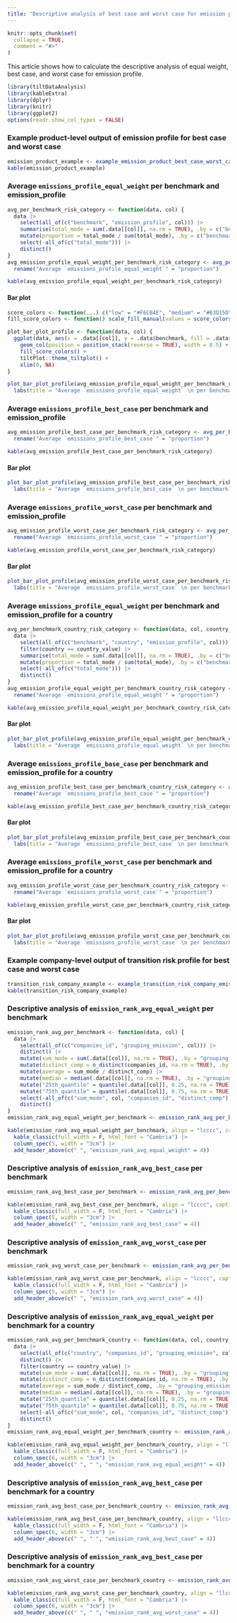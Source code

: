 ```yaml
---
title: "Descriptive analysis of best case and worst case for emission profile"
---
```


```r
knitr::opts_chunk$set(
  collapse = TRUE,
  comment = "#>"
)
```

This article shows how to calculate the descriptive analysis of equal weight,
best case, and worst case for emission profile.

```r
library(tiltDataAnalysis)
library(kableExtra)
library(dplyr)
library(knitr)
library(ggplot2)
options(readr.show_col_types = FALSE)
```

### Example product-level output of emission profile for best case and worst case

```r
emission_product_example <- example_emission_product_best_case_worst_case()
kable(emission_product_example)
```

### Average `emissions_profile_equal_weight` per benchmark and emission_profile

```r
avg_per_benchmark_risk_category <- function(data, col) {
  data |>
    select(all_of(c("benchmark", "emission_profile", col))) |>
    summarise(total_mode = sum(.data[[col]], na.rm = TRUE), .by = c("benchmark", "emission_profile")) |>
    mutate(proportion = total_mode / sum(total_mode), .by = c("benchmark")) |>
    select(-all_of(c("total_mode"))) |>
    distinct()
}
avg_emission_profile_equal_weight_per_benchmark_risk_category <- avg_per_benchmark_risk_category(emission_product_example, "emissions_profile_equal_weight") |>
  rename("Average `emissions_profile_equal_weight`" = "proportion")

kable(avg_emission_profile_equal_weight_per_benchmark_risk_category)
```

#### Bar plot

```r
score_colors <- function(...) c("low" = "#F6CB4E", "medium" = "#B3D15D", "high" = "#E3693B")
fill_score_colors <- function() scale_fill_manual(values = score_colors(), na.value = "#0476D0")

plot_bar_plot_profile <- function(data, col) {
  ggplot(data, aes(x = .data[[col]], y = .data$benchmark, fill = .data$emission_profile)) +
    geom_col(position = position_stack(reverse = TRUE), width = 0.5) +
    fill_score_colors() +
    tiltPlot::theme_tiltplot() +
    xlim(0, NA)
}

plot_bar_plot_profile(avg_emission_profile_equal_weight_per_benchmark_risk_category, "Average `emissions_profile_equal_weight`") +
  labs(title = "Average `emissions_profile_equal_weight` \n per benchmark and emission_profile")
```

### Average `emissions_profile_best_case` per benchmark and emission_profile

```r
avg_emission_profile_best_case_per_benchmark_risk_category <- avg_per_benchmark_risk_category(emission_product_example, "emissions_profile_best_case") |>
  rename("Average `emissions_profile_best_case`" = "proportion")

kable(avg_emission_profile_best_case_per_benchmark_risk_category)
```

#### Bar plot

```r
plot_bar_plot_profile(avg_emission_profile_best_case_per_benchmark_risk_category, "Average `emissions_profile_best_case`") +
  labs(title = "Average `emissions_profile_best_case` \n per benchmark and emission_profile")
```

### Average `emissions_profile_worst_case` per benchmark and emission_profile

```r
avg_emission_profile_worst_case_per_benchmark_risk_category <- avg_per_benchmark_risk_category(emission_product_example, "emissions_profile_worst_case") |>
  rename("Average `emissions_profile_worst_case`" = "proportion")

kable(avg_emission_profile_worst_case_per_benchmark_risk_category)
```

#### Bar plot

```r
plot_bar_plot_profile(avg_emission_profile_worst_case_per_benchmark_risk_category, "Average `emissions_profile_worst_case`") +
  labs(title = "Average `emissions_profile_worst_case` \n per benchmark and emission_profile")
```

### Average `emissions_profile_equal_weight` per benchmark and emission_profile for a country

```r
avg_per_benchmark_country_risk_category <- function(data, col, country_value) {
  data |>
    select(all_of(c("benchmark", "country", "emission_profile", col))) |>
    filter(country == country_value) |>
    summarise(total_mode = sum(.data[[col]], na.rm = TRUE), .by = c("benchmark", "emission_profile")) |>
    mutate(proportion = total_mode / sum(total_mode), .by = c("benchmark")) |>
    select(-all_of(c("total_mode"))) |>
    distinct()
}
avg_emission_profile_equal_weight_per_benchmark_country_risk_category <- avg_per_benchmark_country_risk_category(emission_product_example, "emissions_profile_equal_weight", "france") |>
  rename("Average `emissions_profile_equal_weight`" = "proportion")

kable(avg_emission_profile_equal_weight_per_benchmark_country_risk_category)
```

#### Bar plot

```r
plot_bar_plot_profile(avg_emission_profile_equal_weight_per_benchmark_country_risk_category, "Average `emissions_profile_equal_weight`") +
  labs(title = "Average `emissions_profile_equal_weight` \n per benchmark and emission_profile for country `France`")
```

### Average `emissions_profile_base_case` per benchmark and emission_profile for a country

```r
avg_emission_profile_best_case_per_benchmark_country_risk_category <- avg_per_benchmark_country_risk_category(emission_product_example, "emissions_profile_best_case", "france") |>
  rename("Average `emissions_profile_best_case`" = "proportion")

kable(avg_emission_profile_best_case_per_benchmark_country_risk_category)
```

#### Bar plot

```r
plot_bar_plot_profile(avg_emission_profile_best_case_per_benchmark_country_risk_category, "Average `emissions_profile_best_case`") +
  labs(title = "Average `emissions_profile_best_case` \n per benchmark and emission_profile for country `France`")
```

### Average `emissions_profile_worst_case` per benchmark and emission_profile for a country

```r
avg_emission_profile_worst_case_per_benchmark_country_risk_category <- avg_per_benchmark_country_risk_category(emission_product_example, "emissions_profile_worst_case", "france") |>
  rename("Average `emissions_profile_worst_case`" = "proportion")

kable(avg_emission_profile_worst_case_per_benchmark_country_risk_category)
```

#### Bar plot

```r
plot_bar_plot_profile(avg_emission_profile_worst_case_per_benchmark_country_risk_category, "Average `emissions_profile_worst_case`") +
  labs(title = "Average `emissions_profile_worst_case` \n per benchmark and emission_profile for country `France`")
```

### Example company-level output of transition risk profile for best case and worst case

```r
transition_risk_company_example <- example_transition_risk_company_emission_avg_best_case_worst_case()
kable(transition_risk_company_example)
```

### Descriptive analysis of `emission_rank_avg_equal_weight` per benchmark

```r
emission_rank_avg_per_benchmark <- function(data, col) {
  data |>
    select(all_of(c("companies_id", "grouping_emission", col))) |>
    distinct() |>
    mutate(sum_mode = sum(.data[[col]], na.rm = TRUE), .by = "grouping_emission") |>
    mutate(distinct_comp = n_distinct(companies_id, na.rm = TRUE), .by = "grouping_emission") |>
    mutate(average = sum_mode / distinct_comp) |>
    mutate(median = median(.data[[col]], na.rm = TRUE), .by = "grouping_emission") |>
    mutate("25th_quantile" = quantile(.data[[col]], 0.25, na.rm = TRUE), .by = "grouping_emission") |>
    mutate("75th_quantile" = quantile(.data[[col]], 0.75, na.rm = TRUE), .by = "grouping_emission") |>
    select(-all_of(c("sum_mode", col, "companies_id", "distinct_comp"))) |>
    distinct()
}
emission_rank_avg_equal_weight_per_benchmark <- emission_rank_avg_per_benchmark(transition_risk_company_example, "emission_rank_avg_equal_weight") 

kable(emission_rank_avg_equal_weight_per_benchmark, align = "lcccc", caption = "Descriptive analysis of `emission_rank_avg_equal_weight` per grouping_emission", escape = F) |>
  kable_classic(full_width = F, html_font = "Cambria") |>
  column_spec(5, width = "3cm") |>
  add_header_above(c(" ", "emission_rank_avg_equal_weight" = 4))
```

### Descriptive analysis of `emission_rank_avg_best_case` per benchmark

```r
emission_rank_avg_best_case_per_benchmark <- emission_rank_avg_per_benchmark(transition_risk_company_example, "emission_rank_avg_best_case")

kable(emission_rank_avg_best_case_per_benchmark, align = "lcccc", caption = "Descriptive analysis of `emission_rank_avg_best_case` per grouping_emission", escape = F) |>
  kable_classic(full_width = F, html_font = "Cambria") |>
  column_spec(5, width = "3cm") |>
  add_header_above(c(" ", "emission_rank_avg_best_case" = 4))
```

### Descriptive analysis of `emission_rank_avg_worst_case` per benchmark

```r
emission_rank_avg_worst_case_per_benchmark <- emission_rank_avg_per_benchmark(transition_risk_company_example, "emission_rank_avg_worst_case")

kable(emission_rank_avg_worst_case_per_benchmark, align = "lcccc", caption = "Descriptive analysis of `emission_rank_avg_worst_case` per grouping_emission", escape = F) |>
  kable_classic(full_width = F, html_font = "Cambria") |>
  column_spec(5, width = "3cm") |>
  add_header_above(c(" ", "emission_rank_avg_worst_case" = 4))
```

### Descriptive analysis of `emission_rank_avg_equal_weight` per benchmark for a country

```r
emission_rank_avg_per_benchmark_country <- function(data, col, country_value) {
  data |>
    select(all_of(c("country", "companies_id", "grouping_emission", col))) |>
    distinct() |>
    filter(country == country_value) |>
    mutate(sum_mode = sum(.data[[col]], na.rm = TRUE), .by = "grouping_emission") |>
    mutate(distinct_comp = n_distinct(companies_id, na.rm = TRUE), .by = "grouping_emission") |>
    mutate(average = sum_mode / distinct_comp, .by = "grouping_emission") |>
    mutate(median = median(.data[[col]], na.rm = TRUE), .by = "grouping_emission") |>
    mutate("25th_quantile" = quantile(.data[[col]], 0.25, na.rm = TRUE), .by = "grouping_emission") |>
    mutate("75th_quantile" = quantile(.data[[col]], 0.75, na.rm = TRUE), .by = "grouping_emission") |>
    select(-all_of(c("sum_mode", col, "companies_id", "distinct_comp"))) |>
    distinct()
}
emission_rank_avg_equal_weight_per_benchmark_country <- emission_rank_avg_per_benchmark_country(transition_risk_company_example, "emission_rank_avg_equal_weight", "france") 

kable(emission_rank_avg_equal_weight_per_benchmark_country, align = "llcccc", caption = "Descriptive analysis of `emission_rank_avg_equal_weight` per grouping_emission for country `France`", escape = F) |>
  kable_classic(full_width = F, html_font = "Cambria") |>
  column_spec(6, width = "3cm") |>
  add_header_above(c(" ", " ", "emission_rank_avg_equal_weight" = 4))
```

### Descriptive analysis of `emission_rank_avg_best_case` per benchmark for a country

```r
emission_rank_avg_best_case_per_benchmark_country <- emission_rank_avg_per_benchmark_country(transition_risk_company_example, "emission_rank_avg_best_case", "france")

kable(emission_rank_avg_best_case_per_benchmark_country, align = "llcccc", caption = "Descriptive analysis of `emission_rank_avg_best_case` per grouping_emission for country `France`", escape = F) |>
  kable_classic(full_width = F, html_font = "Cambria") |>
  column_spec(6, width = "3cm") |>
  add_header_above(c(" ", " ", "emission_rank_avg_best_case" = 4))
```

### Descriptive analysis of `emission_rank_avg_best_case` per benchmark for a country

```r
emission_rank_avg_worst_case_per_benchmark_country <- emission_rank_avg_per_benchmark_country(transition_risk_company_example, "emission_rank_avg_worst_case", "france")

kable(emission_rank_avg_worst_case_per_benchmark_country, align = "llcccc", caption = "Descriptive analysis of `emission_rank_avg_worst_case` per grouping_emission for country `France`", escape = F) |>
  kable_classic(full_width = F, html_font = "Cambria") |>
  column_spec(6, width = "3cm") |>
  add_header_above(c(" ", " ", "emission_rank_avg_worst_case" = 4))
```
